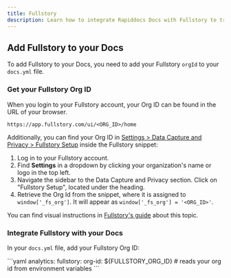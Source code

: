 ```yaml
---
title: Fullstory
description: Learn how to integrate Rapiddocs Docs with Fullstory to track user behavior and analytics.
---
```


## Add Fullstory to your Docs

To add Fullstory to your Docs, you need to add your Fullstory `orgId` to your `docs.yml` file.

### Get your Fullstory Org ID

When you login to your Fullstory account, your Org ID can be found in the URL of your browser.

```
https://app.fullstory.com/ui/<ORG_ID>/home
```

Additionally, you can find your Org ID in [Settings > Data Capture and Privacy > Fullstory Setup](https://help.fullstory.com/hc/en-us/articles/360047075853-How-do-I-find-my-Fullstory-Org-Id#:~:text=You%20can%20find%20your%20Org,embedded%20in%20the%20Fullstory%20snippet.&text=More%20information%20about%20installation%20and,the%20URL%20of%20your%20browser.)
inside the Fullstory snippet:

1. Log in to your Fullstory account.
2. Find **Settings** in a dropdown by clicking your organization's name or logo in the top left.
3. Navigate the sidebar to the Data Capture and Privacy section. Click on "Fullstory Setup", located under the heading.
4. Retrieve the Org Id from the snippet, where it is assigned to `window['_fs_org']`. It will appear as `window['_fs_org'] = '<ORG_ID>'`.

You can find visual instructions in [Fullstory's guide](https://help.fullstory.com/hc/en-us/articles/360047075853-How-do-I-find-my-Fullstory-Org-Id#:~:text=You%20can%20find%20your%20Org,embedded%20in%20the%20Fullstory%20snippet.&text=More%20information%20about%20installation%20and,the%20URL%20of%20your%20browser.)
about this topic.

### Integrate Fullstory with your Docs

In your `docs.yml` file, add your Fullstory Org ID:

<CodeBlock title="docs.yml">
```yaml
analytics:
  fullstory:
    org-id: ${FULLSTORY_ORG_ID} # reads your org id from environment variables
```
</CodeBlock>